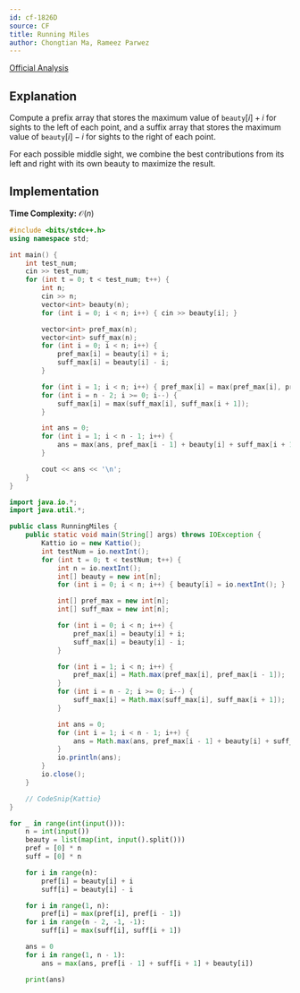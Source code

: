 ```yaml
---
id: cf-1826D
source: CF
title: Running Miles
author: Chongtian Ma, Rameez Parwez
---
```


[Official Analysis](https://codeforces.com/blog/entry/115892)

## Explanation

Compute a prefix array that stores the maximum value of $\texttt{beauty}[i] + i$ for sights to the left of each point,
and a suffix array that stores the maximum value of $\texttt{beauty}[i] - i$ for sights to the right of each point.

For each possible middle sight, we combine the best contributions from its left and right with its own beauty to maximize the result.

## Implementation

**Time Complexity:** $\mathcal{O}(n)$

<LanguageSection>
<CPPSection>

```cpp
#include <bits/stdc++.h>
using namespace std;

int main() {
	int test_num;
	cin >> test_num;
	for (int t = 0; t < test_num; t++) {
		int n;
		cin >> n;
		vector<int> beauty(n);
		for (int i = 0; i < n; i++) { cin >> beauty[i]; }

		vector<int> pref_max(n);
		vector<int> suff_max(n);
		for (int i = 0; i < n; i++) {
			pref_max[i] = beauty[i] + i;
			suff_max[i] = beauty[i] - i;
		}

		for (int i = 1; i < n; i++) { pref_max[i] = max(pref_max[i], pref_max[i - 1]); }
		for (int i = n - 2; i >= 0; i--) {
			suff_max[i] = max(suff_max[i], suff_max[i + 1]);
		}

		int ans = 0;
		for (int i = 1; i < n - 1; i++) {
			ans = max(ans, pref_max[i - 1] + beauty[i] + suff_max[i + 1]);
		}

		cout << ans << '\n';
	}
}
```

</CPPSection>
<JavaSection>

```java
import java.io.*;
import java.util.*;

public class RunningMiles {
	public static void main(String[] args) throws IOException {
		Kattio io = new Kattio();
		int testNum = io.nextInt();
		for (int t = 0; t < testNum; t++) {
			int n = io.nextInt();
			int[] beauty = new int[n];
			for (int i = 0; i < n; i++) { beauty[i] = io.nextInt(); }

			int[] pref_max = new int[n];
			int[] suff_max = new int[n];

			for (int i = 0; i < n; i++) {
				pref_max[i] = beauty[i] + i;
				suff_max[i] = beauty[i] - i;
			}

			for (int i = 1; i < n; i++) {
				pref_max[i] = Math.max(pref_max[i], pref_max[i - 1]);
			}
			for (int i = n - 2; i >= 0; i--) {
				suff_max[i] = Math.max(suff_max[i], suff_max[i + 1]);
			}

			int ans = 0;
			for (int i = 1; i < n - 1; i++) {
				ans = Math.max(ans, pref_max[i - 1] + beauty[i] + suff_max[i + 1]);
			}
			io.println(ans);
		}
		io.close();
	}

	// CodeSnip{Kattio}
}
```

</JavaSection>
<PySection>

```py
for _ in range(int(input())):
	n = int(input())
	beauty = list(map(int, input().split()))
	pref = [0] * n
	suff = [0] * n

	for i in range(n):
		pref[i] = beauty[i] + i
		suff[i] = beauty[i] - i

	for i in range(1, n):
		pref[i] = max(pref[i], pref[i - 1])
	for i in range(n - 2, -1, -1):
		suff[i] = max(suff[i], suff[i + 1])

	ans = 0
	for i in range(1, n - 1):
		ans = max(ans, pref[i - 1] + suff[i + 1] + beauty[i])

	print(ans)
```

</PySection>
</LanguageSection>
